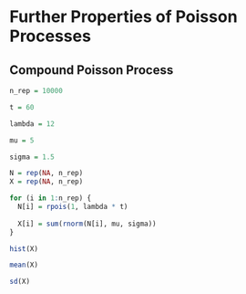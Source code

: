 # Further Properties of Poisson Processes {.unnumbered}


## Compound Poisson Process

```{r}
n_rep = 10000

t = 60

lambda = 12

mu = 5

sigma = 1.5

N = rep(NA, n_rep)
X = rep(NA, n_rep)

for (i in 1:n_rep) {
  N[i] = rpois(1, lambda * t)
  
  X[i] = sum(rnorm(N[i], mu, sigma))
}

hist(X)

mean(X)

sd(X)

```


